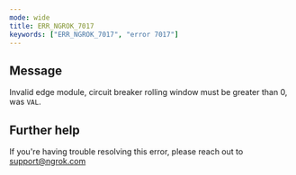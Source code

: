 ```yaml
---
mode: wide
title: ERR_NGROK_7017
keywords: ["ERR_NGROK_7017", "error 7017"]
---
```


## Message

Invalid edge module, circuit breaker rolling window must be greater than 0, was `VAL`.

## Further help

If you're having trouble resolving this error, please reach out to [support@ngrok.com](mailto:support@ngrok.com?subject=Help%20with%20ERR_NGROK_7017)

